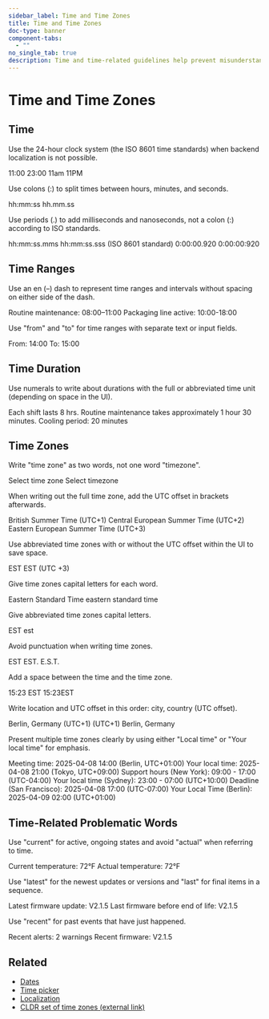 ```yaml
---
sidebar_label: Time and Time Zones
title: Time and Time Zones
doc-type: banner
component-tabs:
  - ""
no_single_tab: true
description: Time and time-related guidelines help prevent misunderstandings and errors, especially in global operations where different time zones are involved. By standardizing how times and time zones are presented, users can easily interpret and coordinate schedules, leading to more efficient and reliable operations.
---
```



# Time and Time Zones

## Time

Use the 24-hour clock system (the ISO 8601 time standards) when backend localization is not possible.

<DoAndDont>
  <DoAndDont.Do>
    <DoAndDont.Item>11:00</DoAndDont.Item>
    <DoAndDont.Item>23:00</DoAndDont.Item>
  </DoAndDont.Do>
  <DoAndDont.Dont>
    <DoAndDont.Item>11am</DoAndDont.Item>
    <DoAndDont.Item>11PM</DoAndDont.Item>
  </DoAndDont.Dont>
</DoAndDont>

Use colons (:) to split times between hours, minutes, and seconds.

<DoAndDont>
  <DoAndDont.Do>
    <DoAndDont.Item>hh:mm:ss</DoAndDont.Item>
  </DoAndDont.Do>
  <DoAndDont.Dont>
    <DoAndDont.Item>hh.mm.ss</DoAndDont.Item>
  </DoAndDont.Dont>
</DoAndDont>

Use periods (.) to add milliseconds and nanoseconds, not a colon (:) according to ISO standards.

<DoAndDont>
  <DoAndDont.Do>
    <DoAndDont.Item>hh:mm:ss.mms</DoAndDont.Item>
    <DoAndDont.Item>hh:mm:ss.sss (ISO 8601 standard)</DoAndDont.Item>
    <DoAndDont.Item>0:00:00.920</DoAndDont.Item>
  </DoAndDont.Do>
  <DoAndDont.Dont>
    <DoAndDont.Item>0:00:00:920</DoAndDont.Item>
  </DoAndDont.Dont>
</DoAndDont>

## Time Ranges

Use an en (–) dash to represent time ranges and intervals without spacing on either side of the dash.

<DoAndDont>
  <DoAndDont.Do>
    <DoAndDont.Item>Routine maintenance: 08:00–11:00</DoAndDont.Item>
  </DoAndDont.Do>
  <DoAndDont.Dont>
    <DoAndDont.Item>Packaging line active: 10:00-18:00</DoAndDont.Item>
  </DoAndDont.Dont>
</DoAndDont>

Use "from" and "to" for time ranges with separate text or input fields.

<DoAndDont>
  <DoAndDont.Do>
    <DoAndDont.Item>From: 14:00</DoAndDont.Item>
    <DoAndDont.Item>To: 15:00</DoAndDont.Item>
  </DoAndDont.Do>
</DoAndDont>

## Time Duration

Use numerals to write about durations with the full or abbreviated time unit (depending on space in the UI).

<DoAndDont>
  <DoAndDont.Do>
    <DoAndDont.Item>Each shift lasts 8 hrs.</DoAndDont.Item>
    <DoAndDont.Item>Routine maintenance takes approximately 1 hour 30 minutes.</DoAndDont.Item>
    <DoAndDont.Item>Cooling period: 20 minutes</DoAndDont.Item>
  </DoAndDont.Do>
</DoAndDont>

## Time Zones

Write "time zone" as two words, not one word "timezone".

<DoAndDont>
  <DoAndDont.Do>
    <DoAndDont.Item>Select time zone</DoAndDont.Item>
  </DoAndDont.Do>
  <DoAndDont.Dont>
    <DoAndDont.Item>Select timezone</DoAndDont.Item>
  </DoAndDont.Dont>
</DoAndDont>

When writing out the full time zone, add the UTC offset in brackets afterwards.

<DoAndDont>
  <DoAndDont.Do>
    <DoAndDont.Item>British Summer Time (UTC+1)</DoAndDont.Item>
    <DoAndDont.Item>Central European Summer Time (UTC+2)</DoAndDont.Item>
    <DoAndDont.Item>Eastern European Summer Time (UTC+3)</DoAndDont.Item>
  </DoAndDont.Do>
</DoAndDont>

Use abbreviated time zones with or without the UTC offset within the UI to save space.

<DoAndDont>
  <DoAndDont.Do>
    <DoAndDont.Item>EST</DoAndDont.Item>
    <DoAndDont.Item>EST (UTC +3)</DoAndDont.Item>
  </DoAndDont.Do>
</DoAndDont>

Give time zones capital letters for each word.

<DoAndDont>
  <DoAndDont.Do>
    <DoAndDont.Item>Eastern Standard Time</DoAndDont.Item>
  </DoAndDont.Do>
  <DoAndDont.Dont>
    <DoAndDont.Item>eastern standard time</DoAndDont.Item>
  </DoAndDont.Dont>
</DoAndDont>

Give abbreviated time zones capital letters.

<DoAndDont>
  <DoAndDont.Do>
    <DoAndDont.Item>EST</DoAndDont.Item>
  </DoAndDont.Do>
  <DoAndDont.Dont>
    <DoAndDont.Item>est</DoAndDont.Item>
  </DoAndDont.Dont>
</DoAndDont>

Avoid punctuation when writing time zones.

<DoAndDont>
  <DoAndDont.Do>
    <DoAndDont.Item>EST</DoAndDont.Item>
  </DoAndDont.Do>
  <DoAndDont.Dont>
    <DoAndDont.Item>EST.</DoAndDont.Item>
    <DoAndDont.Item>E.S.T.</DoAndDont.Item>
  </DoAndDont.Dont>
</DoAndDont>

Add a space between the time and the time zone.

<DoAndDont>
  <DoAndDont.Do>
    <DoAndDont.Item>15:23 EST</DoAndDont.Item>
  </DoAndDont.Do>
  <DoAndDont.Dont>
    <DoAndDont.Item>15:23EST</DoAndDont.Item>
  </DoAndDont.Dont>
</DoAndDont>

Write location and UTC offset in this order: city, country (UTC offset).

<DoAndDont>
  <DoAndDont.Do>
    <DoAndDont.Item>Berlin, Germany (UTC+1)</DoAndDont.Item>
  </DoAndDont.Do>
  <DoAndDont.Dont>
    <DoAndDont.Item>(UTC+1) Berlin, Germany</DoAndDont.Item>
  </DoAndDont.Dont>
</DoAndDont>

Present multiple time zones clearly by using either "Local time" or "Your local time" for emphasis.

<DoAndDont>
  <DoAndDont.Do>
    <DoAndDont.Item>Meeting time: 2025-04-08 14:00 (Berlin, UTC+01:00)
Your local time: 2025-04-08 21:00 (Tokyo, UTC+09:00)</DoAndDont.Item>
    <DoAndDont.Item>Support hours (New York): 09:00 - 17:00 (UTC-04:00)
Your local time (Sydney): 23:00 - 07:00 (UTC+10:00)</DoAndDont.Item>
    <DoAndDont.Item>Deadline (San Francisco): 2025-04-08 17:00 (UTC-07:00)
Your Local Time (Berlin): 2025-04-09 02:00 (UTC+01:00)</DoAndDont.Item>
  </DoAndDont.Do>
</DoAndDont>

## Time-Related Problematic Words

Use "current" for active, ongoing states and avoid "actual" when referring to time.

<DoAndDont>
  <DoAndDont.Do>
    <DoAndDont.Item>Current temperature: 72°F</DoAndDont.Item>
  </DoAndDont.Do>
  <DoAndDont.Dont>
    <DoAndDont.Item>Actual temperature: 72°F</DoAndDont.Item>
  </DoAndDont.Dont>
</DoAndDont>

Use "latest" for the newest updates or versions and "last" for final items in a sequence.

<DoAndDont>
  <DoAndDont.Do>
    <DoAndDont.Item>Latest firmware update: V2.1.5</DoAndDont.Item>
    <DoAndDont.Item>Last firmware before end of life: V2.1.5</DoAndDont.Item>
  </DoAndDont.Do>
</DoAndDont>

Use "recent" for past events that have just happened.

<DoAndDont>
  <DoAndDont.Do>
    <DoAndDont.Item>Recent alerts: 2 warnings</DoAndDont.Item>
  </DoAndDont.Do>
  <DoAndDont.Dont>
    <DoAndDont.Item>Recent firmware: V2.1.5</DoAndDont.Item>
  </DoAndDont.Dont>
</DoAndDont>

## Related

- [Dates](./time-date.mdx)
- [Time picker](../../../components/time-picker/index.mdx)
- [Localization](../../localization/index.mdx)
- [CLDR set of time zones (external link)](https://cldr.unicode.org/translation/time-zones-and-city-names)